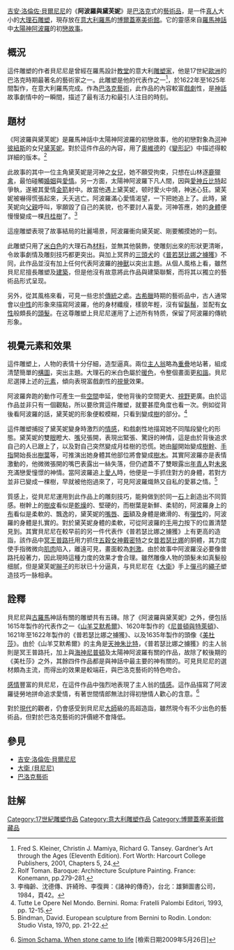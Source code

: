 {{Infobox artwork
| title              = 阿波羅與黛芙妮
| image_file         = Apollo and Daphne (Bernini) (cropped).jpg
| caption            =
| painting_alignment =
| image_size         = 220px
| alt                =
| other_language_1   =
| other_title_1      =
| other_language_2   =
| other_title_2      =
| artist             = [[吉安·洛倫佐·貝尼尼|貝尼尼]]
| catalogue          =
| year               = {{start date|1622–1625}}
| type               = 雕塑
| material           = 大理石
| subject            =
| height_metric      = 243
| width_metric       =
| length_metric      =
| height_imperial    =
| width_imperial     =
| length_imperial    =
| diameter_metric    =
| diameter_imperial  =
| dimensions         =
| metric_unit        = cm
| imperial_unit      = in
| condition          =
| city               = [[羅馬|羅馬]]
| museum             = [[博爾蓋塞美術館|博爾蓋塞美術館]]
| accession          =
| coordinates        = {{coord|41|54|50.4|N|12|29|31.2|E|display=title}}
| owner              =
| url                =
}}

[[吉安·洛倫佐·貝爾尼尼|吉安·洛倫佐·貝爾尼尼]]的《'''阿波羅與黛芙妮'''》是[[巴洛克|巴洛克]]式的[[藝術品|藝術品]]，是一件[[真人|真人]]大小的[[大理石|大理石]][[雕塑|雕塑]]，現存放在[[意大利|意大利]][[羅馬|羅馬]]的[[博爾蓋塞美術館|博爾蓋塞美術館]]。它的靈感來自[[羅馬神話|羅馬神話]]中[[太陽神|太陽神]][[阿波羅|阿波羅]]的初[[戀|戀]][[故事|故事]]。

==概況==
這件雕塑的作者貝尼尼是曾經在羅馬設計[[教堂|教堂]]的意大利[[雕塑家|雕塑家]]，他是17世紀[[歐洲|歐洲]]的巴洛克時期最著名的藝術家之一。此雕塑是他的代表作之一<ref>Fred S. Kleiner, Christin J. Mamiya, Richard G. Tansey. Gardner’s Art through the Ages (Eleventh Edition). Fort Worth: Harcourt College Publishers, 2001, Chapters 5, 24.</ref>，於1622年至1625年間製作，在意大利羅馬完成。作為[[巴洛克藝術|巴洛克藝術]]，此作品的內容較富[[戲劇|戲劇]]性，是[[神話|神話]]故事劇情中的一瞬間，描述了最有活力和最引人注目的時刻。

==題材==
《阿波羅與黛芙妮》是羅馬神話中太陽神阿波羅的初戀故事，他的初戀對象為[[河|河]]神[[彼紐斯|彼紐斯]]的女兒[[黛芙妮|黛芙妮]]。對於這件作品的內容，用了[[奧維德|奧維德]]的《[[變形記|變形記]]》中描述得較詳細的版本。<ref>Rolf Toman. Baroque: Architecture Sculpture Painting. France: Konemann, pp.279-281.</ref>

此故事的其中一位主角黛芙妮是河神之[[女兒|女兒]]，她不願受拘束，只想在山林逐[[鹿|鹿]]獵[[禽鳥|禽]]，最怕碰觸[[婚姻|婚姻]]與[[愛情|愛情]]。另一方面，太陽神阿波羅下凡人間，因與[[愛神|愛神]][[丘比特|丘比特]]起爭執，遂被其愛情[[金|金]][[箭|箭]]射中。故當他遇上黛芙妮，顿时愛火中燒，神迷心狂。黛芙妮被嚇得慌張起來，夭夭逃亡。阿波羅滿心愛情渴望，一下把她追上了。此時，黛芙妮向[[父親|父親]]呼叫，寧願毀了自己的美貌，也不要討人喜愛。河神答應，她的[[身體|身體]]便慢慢變成一棵[[月桂|月桂]][[樹|樹]]了。<ref>李梅齡、沈德傳、許綺玲、李復興：《諸神的傳奇》，台北：雄獅圖書公司，1984，頁42。</ref>

這座雕塑表現了故事結局的壯麗場景，阿波羅衝向黛芙妮、剛要觸摸她的一刻。

此雕塑只用了[[米_(單位)|米]][[白色|白色]]的大理石為[[材料|材料]]，並無其他裝飾，使雕刻出來的形狀更清晰，令故事劇情及雕刻技巧都更突出。與加上冥界的[[三頭犬|三頭犬]]的《[[普若瑟比娜之擄獲_(貝尼尼)|普若瑟比娜之擄獲]]》不同，此作品並沒有加上任何代表阿波羅的[[神獸|神獸]]以突出主題。从個人風格上看，雖然貝尼尼擅長雕塑及[[建築|建築]]，但是他沒有故意將此作品與建築聯繫，而将其以獨立的藝術品形式呈现。

另外，從其風格來看，可見一些忠於[[傳統|傳統]]之處。[[古希臘|古希臘]]時期的藝術品中，古人通常會以[[中性_(性別)|中性]]的形象來描寫阿波羅，他的身材纖瘦，樣貌年輕，沒有留[[鬍鬚|鬍鬚]]，並配有[[女性|女性]]般頗長的[[頭髮|頭髮]]。在这尊雕塑上貝尼尼運用了上述所有特质，保留了阿波羅的傳統形象。

==視覺元素和效果==
這件雕塑上，人物的表情十分仔細，造型逼真。兩位[[主人翁|主人翁]]略為[[重疊|重疊]]地站著，組成清楚簡單的[[構圖|構圖]]，突出主題。大理石的米白色屬於[[暖色|暖色]]，令整個畫面更[[和諧|和諧]]。貝尼尼選擇上述的[[元素|元素]]，傾向表現富戲劇性的[[視覺|視覺]]效果。

阿波羅奔跑的動作可產生一些[[空間|空間]]申延，使他背後的空間更大、[[視野|視野]]更廣。由於這作品並非只有一個觀點，所以要欣賞這件雕塑，就要甚麼角度也看一次。例如從背後看阿波羅的話，黛芙妮的形象便較模糊，只看到變成[[樹|樹]]的部分。<ref>Tutte Le Opere Nel Mondo. Bernini. Roma: Fratelli Palombi Editori, 1993, pp. 12-15.</ref>

這件雕塑捕捉了黛芙妮變身時激烈的[[情感|情感]]，和戲劇性地描寫她不同階段變化的形態。黛芙妮的雙[[眼|眼]]瞪大、[[嘴|嘴]]兒張開，表現出緊張、驚訝的神情，這是由於背後追求自己的人已跟上了，以及對自己突然變成月桂樹的恐慌。她由[[腳|腳]]開始變成[[樹幹|樹幹]]、[[手指|手指]]開始長出[[樹葉|樹葉]]等，可推演出她身體其他部位將會變成[[樹木|樹木]]。其實阿波羅亦是表情激動的，他微微張開的嘴巴表露出一絲失落，但仍遮蓋不了雙眼露出[[青年|年青人]]對[[未來|未來]]充滿戀愛憧憬的神情。當阿波羅追上[[愛人|愛人]]時，他便是一手抓住對方的身體，若對方並非已變成一棵樹，早就被他抱過來了，可見阿波羅熾熱又自私的愛慕之情。<ref>Bindman, David. European sculpture from Bernini to Rodin. London: Studio Vista, 1970, pp. 21-22.</ref>

質感上，從貝尼尼運用到此作品上的雕刻技巧，能夠做到於同一[[石|石]]上創造出不同質感。樹幹上的[[樹皮|樹皮]]看似是[[乾燥|乾燥]]的、堅硬的，而樹葉是新鮮、柔韧的，阿波羅身上的[[布|布]]看似是柔軟的、飄逸的，黛芙妮的[[嘴唇|嘴唇]]、[[面|面]]額及身體是嫩滑的、有[[彈性|彈性]]的，阿波羅的身體是扎實的。對於黛芙妮身體的柔軟，可從阿波羅的[[手|手]]用[[力|力]]按下的位置清楚見到。其實貝尼尼在較早前的另一件代表作《普若瑟比娜之擄獲》上有更高的造詣，該作品中[[冥王|冥王]][[普路托|普路托]]用力抓住[[五穀|五穀]][[女神|女神]][[戴密特|戴密特]]之女[[普若瑟比娜|普若瑟比娜]]的胴體，其力度使手指微微向[[肌肉|肌肉]]陷入，離遠可見，畫面較為[[刺激|刺激]]。由於故事中阿波羅沒必要像普路托般著力，因此現時這種力度的效果才會合理。雖然雕像人物的頭髮未如真髮般细腻，但是黛芙妮[[辮子|辮子]]的形狀已十分逼真，与貝尼尼在《[[大衛_(貝尼尼)|大衛]]》手上[[彈弓|彈弓]]的[[繩子|繩子]]塑造技巧一脉相承。

==詮釋==
貝尼尼與[[古羅馬|古羅馬]]神話有關的雕塑共有五磚。除了《阿波羅與黛芙妮》之外，便包括1615年製作的代表作之一《[[山羊艾默希爾_(貝尼尼)|山羊艾默希爾]]》、1620年製作的《[[尼普頓與特萊頓_(貝尼尼)|尼普頓與特萊頓]]》、1621年至1622年製作的《普若瑟比娜之擄獲》、以及1635年製作的頭像《[[美杜莎|美杜莎]]》。由於《山羊艾默希爾》的主角是[[天神|天神]][[朱比特|朱比特]]，《普若瑟比娜之擄獲》的主人翁則是冥王普路托，加上與[[海神|海神]][[尼普頓|尼普頓]]及太陽神阿波羅有關的作品，故除了較後期的《美杜莎》之外，其餘四件作品都是與神話中最主要的神有關的。可見貝尼尼的選材頗為主流，而得出的效果是較端莊，與巴洛克藝術的特色吻合。

[[感情|感情]]豐富的貝尼尼，在這件作品中強烈地表現了主人翁的[[情感|情感]]。這作品描寫了阿波羅徒勞地拼命追求愛情，有著世間情郎無法討得初戀情人歡心的含意。<ref>{{en}}[http://www.guardian.co.uk/artanddesign/2006/sep/16/art Simon Schama. When stone came to life] {{Wayback|url=http://www.guardian.co.uk/artanddesign/2006/sep/16/art |date=20130630022321 }} [檢索日期2009年5月26日]</ref>

對於[[現代|現代]]的觀者，仍會感受到貝尼尼[[大師|大師]]級的高超造詣，雖然現今有不少出色的藝術品，但對於巴洛克藝術的評價總不會降低。

==參見==
* [[吉安·洛倫佐·貝爾尼尼|吉安·洛倫佐·貝爾尼尼]]
* [[大衛_(貝尼尼)|大衛 (貝尼尼)]]
* [[巴洛克藝術|巴洛克藝術]]

==註解==
{{reflist}}
{{吉安·洛倫佐·貝尼尼}}
[[Category:17世紀雕塑作品|Category:17世紀雕塑作品]]
[[Category:意大利雕塑作品|Category:意大利雕塑作品]]
[[Category:博爾蓋塞美術館藏品|Category:博爾蓋塞美術館藏品]]